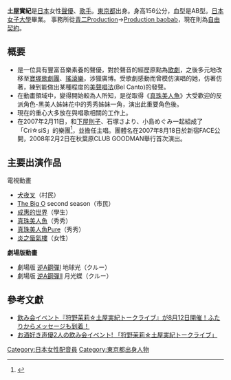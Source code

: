 {{MOSLOW|time=2015-03-07T14:19:15+00:00}}
{{Japanese|japanese=土屋実紀|kana=つちや みき|romaji=Tsuchiya Miki}}

'''土屋實紀'''{{BD||4月4日}}是[[日本|日本]]女性[[聲優|聲優]]、[[歌手|歌手]]。[[東京都|東京都]]出身。身高156公分，血型是AB型。[[日本女子大學|日本女子大學]]畢業。
事務所從[[青二Production|青二Production]]→[[Production_baobab|Production baobab]]，現在則為[[自由契約|自由契約]]。

== 概要 ==
*是一位具有豐富音樂素養的聲優，對於聲音的經歷原點為[[歌劇|歌劇]]，之後多元地改移至[[寶塚歌劇團|寶塚歌劇團]]、[[搖滾樂|搖滾樂]]，涉獵廣博。受歌劇感動而曾模仿演唱的她，仿著仿著，練到能做出某種程度的[[美聲唱法|美聲唱法]](Bel Canto)的發聲。
*在動畫領域中，變得開始較為人所知，是從取得《[[真珠美人魚|真珠美人魚]]》大受歡迎的反派角色-黑美人姊妹花中的秀秀姊妹一角，演出此重要角色後。
*現在的重心大多放在與唱歌相關的工作上。
*在2007年2月11日，和[[下屋則子|下屋則子]]、石塚さより、小島めぐみ一起組成了「Cri☆siS」的樂團<ref>{{cite news|title=8月12日開催の『狩野茉莉☆土屋実紀トークライブ』に石塚さよりが追加ゲスト！|url=http://news.livedoor.com/article/detail/6829800/|publisher=livedoor|date=2012-08-06|accessdate=2014-05-17|archive-date=2020-03-11|archive-url=https://web.archive.org/web/20200311110105/https://news.livedoor.com/article/detail/6829800/|dead-url=no}}</ref>，並擔任主唱。團體名在2007年8月18日於新宿FACE公開，2008年2月2日在秋葉原CLUB GOODMAN舉行首次演出。

==主要出演作品==
電視動畫
*[[犬夜叉|犬夜叉]]（村民）
*[[The_Big_O|The Big O]] second season（市民）
*[[成惠的世界|成惠的世界]]（學生）
*[[真珠美人魚|真珠美人魚]]（秀秀）
*[[真珠美人魚|真珠美人魚Pure]]（秀秀）
*[[炎之蜃氣樓|炎之蜃氣樓]]（女性）

'''劇場版動畫'''
*劇場版 [[逆A鋼彈|逆A鋼彈]]I 地球光（クルー）
*劇場版 [[逆A鋼彈|逆A鋼彈]]II 月光蝶（クルー）

==參考文獻==
<references/>
*[http://news.livedoor.com/article/detail/6721670/ 飲み会イベント『狩野茉莉☆土屋実紀トークライブ』が8月12日開催！ふたりからメッセージも到着！] {{Wayback|url=http://news.livedoor.com/article/detail/6721670/ |date=20200311110109 }}
*[http://news.ameba.jp/20120706-90/ お酒好き声優2人の飲み会イベント! 「狩野茉莉☆土屋実紀トークライブ」] {{Wayback|url=http://news.ameba.jp/20120706-90/ |date=20140517152935 }}

{{DEFAULTSORT:Tsuchiya Miki}}
[[Category:日本女性配音員|Category:日本女性配音員]]
[[Category:東京都出身人物|Category:東京都出身人物]]